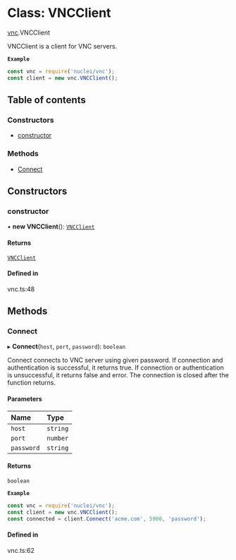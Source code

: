 # Class: VNCClient

[vnc](/templates/protocols/javascript/modules/vnc).VNCClient

VNCClient is a client for VNC servers.

**`Example`**

```javascript
const vnc = require('nuclei/vnc');
const client = new vnc.VNCClient();
```

## Table of contents

### Constructors

- [constructor](/templates/protocols/javascript/modules/vnc.VNCClient#constructor)

### Methods

- [Connect](/templates/protocols/javascript/modules/vnc.VNCClient#connect)

## Constructors

### constructor

• **new VNCClient**(): [`VNCClient`](/templates/protocols/javascript/modules/vnc.VNCClient)

#### Returns

[`VNCClient`](/templates/protocols/javascript/modules/vnc.VNCClient)

#### Defined in

vnc.ts:48

## Methods

### Connect

▸ **Connect**(`host`, `port`, `password`): `boolean`

Connect connects to VNC server using given password.
If connection and authentication is successful, it returns true.
If connection or authentication is unsuccessful, it returns false and error.
The connection is closed after the function returns.

#### Parameters

| Name | Type |
| :------ | :------ |
| `host` | `string` |
| `port` | `number` |
| `password` | `string` |

#### Returns

`boolean`

**`Example`**

```javascript
const vnc = require('nuclei/vnc');
const client = new vnc.VNCClient();
const connected = client.Connect('acme.com', 5900, 'password');
```

#### Defined in

vnc.ts:62
